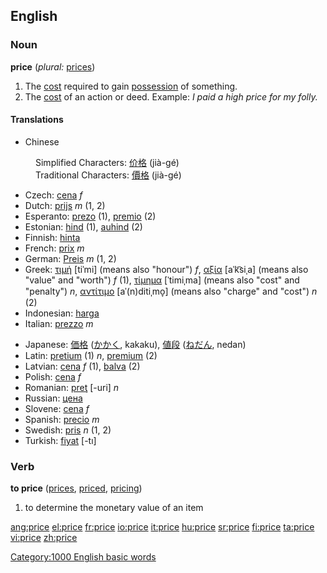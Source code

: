 {{see|Price}}
==English==

===Noun===
'''price'''  (''plural:'' [[prices]])
#The [[cost]] required to gain [[possession]] of something.
#The [[cost]] of an action or deed.  Example: ''I paid a high price for my folly.''


====Translations====
{{top}}
*Chinese
:Simplified Characters: [[价格]] (jià-gé)
:Traditional Characters: [[價格]] (jià-gé)
*Czech: [[cena]] ''f''
*Dutch: [[prijs]] ''m'' (1, 2)
*Esperanto: [[prezo]] (1), [[premio]] (2)
*Estonian: [[hind]] (1), [[auhind]] (2)
*Finnish: [[hinta]]
*French: [[prix]] ''m''
*German: [[Preis]] ''m'' (1, 2)
*Greek: [[τιμή]] [tiˈmi] (means also "honour") ''f'', [[αξία]] [aˈk͡siˌa] (means also "value" and "worth") ''f'' (1), [[τίμημα]] [ˈtimiˌma] (means also "cost" and "penalty") ''n'', [[αντίτιμο]] [aˈ(n)ditiˌmo̞] (means also "charge" and "cost") ''n'' (2)
*Indonesian: [[harga]]
*Italian: [[prezzo]] ''m''
{{mid}}
*Japanese: [[価格]] ([[かかく]], kakaku), [[値段]] ([[ねだん]], nedan)
*Latin: [[pretium]] (1) ''n'', [[premium]] (2)
*Latvian: [[cena]] ''f'' (1), [[balva]] (2)
*Polish: [[cena]] ''f''
*Romanian: [[preţ]] [-uri] ''n''
*Russian: [[цена]]
*Slovene: [[cena]] ''f''
*Spanish: [[precio]] ''m''
*Swedish: [[pris]] ''n'' (1, 2)
*Turkish: [[fiyat]] [-tı]
{{bottom}}

===Verb===
'''to price'''  ([[prices]], [[priced]], [[pricing]])
# to determine the monetary value of an item
[[Category:1000 English basic words]]

[[ang:price]]
[[el:price]]
[[fr:price]]
[[io:price]]
[[it:price]]
[[hu:price]]
[[sr:price]]
[[fi:price]]
[[ta:price]]
[[vi:price]]
[[zh:price]]